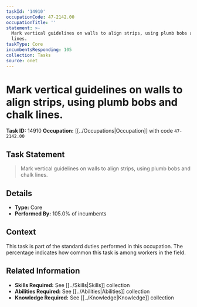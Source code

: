 ```yaml
---
taskId: '14910'
occupationCode: 47-2142.00
occupationTitle: ''
statement: >-
  Mark vertical guidelines on walls to align strips, using plumb bobs and chalk
  lines.
taskType: Core
incumbentsResponding: 105
collection: Tasks
source: onet
---
```

# Mark vertical guidelines on walls to align strips, using plumb bobs and chalk lines.

**Task ID:** 14910
**Occupation:** [[../Occupations|Occupation]] with code `47-2142.00`

## Task Statement

> Mark vertical guidelines on walls to align strips, using plumb bobs and chalk lines.

## Details

- **Type:** Core
- **Performed By:** 105.0% of incumbents

## Context

This task is part of the standard duties performed in this occupation. The percentage indicates how common this task is among workers in the field.

## Related Information

- **Skills Required:** See [[../Skills|Skills]] collection
- **Abilities Required:** See [[../Abilities|Abilities]] collection
- **Knowledge Required:** See [[../Knowledge|Knowledge]] collection
